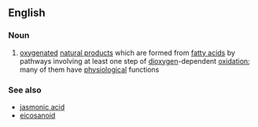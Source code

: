 ==English==

===Noun===
{{en-noun}}

#{{biochemistry}} [[oxygenate]]d [[natural product]]s which are formed from [[fatty acid]]s by pathways involving at least one step of [[dioxygen]]-dependent [[oxidation]]; many of them have [[physiological]] functions

===See also===
*[[jasmonic acid]]
*[[eicosanoid]]